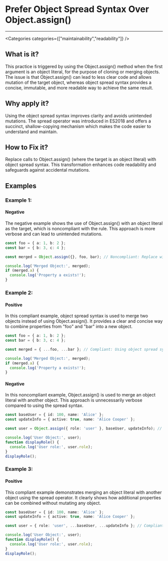 

# Prefer Object Spread Syntax Over Object.assign()

<Severity severity={SeverityLevels.MEDIUM} />

---

<Categories categories={["maintainability","readability"]} />

## What is it?
This practice is triggered by using the Object.assign() method when the first argument is an object literal, for the purpose of cloning or merging objects. The issue is that Object.assign() can lead to less clear code and allows mutation of the target object, whereas object spread syntax provides a concise, immutable, and more readable way to achieve the same result.

## Why apply it?
Using the object spread syntax improves clarity and avoids unintended mutations. The spread operator was introduced in ES2018 and offers a succinct, shallow-copying mechanism which makes the code easier to understand and maintain.

## How to Fix it?
Replace calls to Object.assign() (where the target is an object literal) with object spread syntax. This transformation enhances code readability and safeguards against accidental mutations.

## Examples

### Example 1:

<!-- #example -->

#### Negative

<!-- #example_negative_description -->
The negative example shows the use of Object.assign() with an object literal as the target, which is noncompliant with the rule. This approach is more verbose and can lead to unintended mutations.

<!-- #example_negative_code -->
```ts
const foo = { a: 1, b: 2 };
const bar = { b: 3, c: 4 };

const merged = Object.assign({}, foo, bar); // Noncompliant: Replace with spread syntax

console.log('Merged Object:', merged);
if (merged.a) {
  console.log('Property a exists!');
}
```

### Example 2:

<!-- #example -->

#### Positive

<!-- #example_positive_description -->
In this compliant example, object spread syntax is used to merge two objects instead of using Object.assign(). It provides a clear and concise way to combine properties from "foo" and "bar" into a new object.

<!-- #example_positive_code -->
```ts
const foo = { a: 1, b: 2 };
const bar = { b: 3, c: 4 };

const merged = { ...foo, ...bar }; // Compliant: Using object spread syntax for merging

console.log('Merged Object:', merged);
if (merged.a) {
  console.log('Property a exists!');
}
```

#### Negative

<!-- #example_negative_description -->
In this noncompliant example, Object.assign() is used to merge an object literal with another object. This approach is unnecessarily verbose compared to using the spread syntax.

<!-- #example_negative_code -->
```ts
const baseUser = { id: 100, name: 'Alice' };
const updateInfo = { active: true, name: 'Alice Cooper' };

const user = Object.assign({ role: 'user' }, baseUser, updateInfo); // Noncompliant: Use spread instead

console.log('User Object:', user);
function displayRole() {
  console.log('User role:', user.role);
}
displayRole();
```

### Example 3:

<!-- #example -->

#### Positive

<!-- #example_positive_description -->
This compliant example demonstrates merging an object literal with another object using the spread operator. It clearly shows how additional properties can be combined without mutating any object.

<!-- #example_positive_code -->
```ts
const baseUser = { id: 100, name: 'Alice' };
const updateInfo = { active: true, name: 'Alice Cooper' };

const user = { role: 'user', ...baseUser, ...updateInfo }; // Compliant: Merging with spread syntax

console.log('User Object:', user);
function displayRole() {
  console.log('User role:', user.role);
}
displayRole();
```